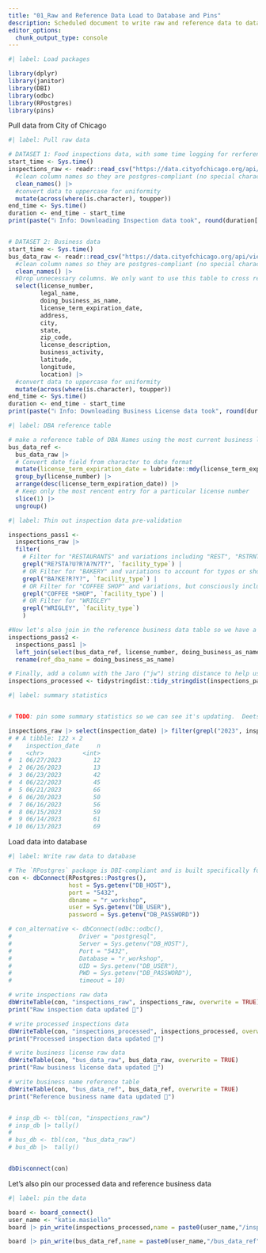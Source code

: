 ```yaml
---
title: "01_Raw and Reference Data Load to Database and Pins"
description: Scheduled document to write raw and reference data to database and pin
editor_options: 
  chunk_output_type: console
---
```


```r
#| label: Load packages

library(dplyr)
library(janitor)
library(DBI)
library(odbc)
library(RPostgres)
library(pins)

```

Pull data from City of Chicago
```r
#| label: Pull raw data

# DATASET 1: Food inspections data, with some time logging for rerference
start_time <- Sys.time()
inspections_raw <- readr::read_csv("https://data.cityofchicago.org/api/views/4ijn-s7e5/rows.csv") |> 
  #clean column names so they are postgres-compliant (no special characters or spaces) and less annoying to type
  clean_names() |> 
  #convert data to uppercase for uniformity
  mutate(across(where(is.character), toupper)) 
end_time <- Sys.time()
duration <- end_time - start_time
print(paste("ℹ️ Info: Downloading Inspection data took", round(duration[[1]], 2),  units(duration)))


# DATASET 2: Business data
start_time <- Sys.time()
bus_data_raw <- readr::read_csv("https://data.cityofchicago.org/api/views/r5kz-chrr/rows.csv") |> 
  #clean column names so they are postgres-compliant (no special characters or spaces) and less annoying to type
  clean_names() |> 
  #Drop unnecessary columns. We only want to use this table to cross reference Licence Number to business name, location, 
  select(license_number, 
         legal_name, 
         doing_business_as_name, 
         license_term_expiration_date,
         address, 
         city, 
         state, 
         zip_code, 
         license_description, 
         business_activity,
         latitude, 
         longitude, 
         location) |> 
  #convert data to uppercase for uniformity
  mutate(across(where(is.character), toupper)) 
end_time <- Sys.time()
duration <- end_time - start_time
print(paste("ℹ️ Info: Downloading Business License data took", round(duration[[1]], 2),  units(duration)))


```

```r
#| label: DBA reference table 

# make a reference table of DBA Names using the most current business license number to act as the "source of truth" for correct DBA names
bus_data_ref <- 
  bus_data_raw |> 
  # Convert date field from character to date format
  mutate(license_term_expiration_date = lubridate::mdy(license_term_expiration_date)) |> 
  group_by(license_number) |> 
  arrange(desc(license_term_expiration_date)) |> 
  # Keep only the most rencent entry for a particular license number
  slice(1) |> 
  ungroup()


```
  

```r
#| label: Thin out inspection data pre-validation

inspections_pass1 <- 
  inspections_raw |> 
  filter(
    # Filter for "RESTAURANTS" and variations including "REST", "RSTRNT", etc.
    grepl("RE?STA?U?R?A?N?T?", `facility_type`) | 
    # OR Filter for "BAKERY" and variations to account for typos or shortenings
    grepl("BA?KE?R?Y?", `facility_type`) | 
    # OR Filter for "COFFEE SHOP" and variations, but consciously including "SHOP" to avoid carts, roasters, vending machines
    grepl("COFFEE *SHOP", `facility_type`) | 
    # OR Filter for "WRIGLEY"
    grepl("WRIGLEY", `facility_type`)
    ) 

#Now let's also join in the reference business data table so we have a "source of truth" DBA name to check against.
inspections_pass2 <- 
  inspections_pass1 |> 
  left_join(select(bus_data_ref, license_number, doing_business_as_name), by=join_by(license_number)) |>
  rename(ref_dba_name = doing_business_as_name) 

# Finally, add a column with the Jaro ("jw") string distance to help us determine how similar or dissimilar the inspectors' inputted dba name is to the reference. A distance of 0 indicates identical; a 1 indicates completely dissimilar
inspections_processed <- tidystringdist::tidy_stringdist(inspections_pass2,v1=dba_name, v2=ref_dba_name, method="jw") 

```


```r
#| label: summary statistics


# TODO: pin some summary statistics so we can see it's updating.  Deets from 2023-06-29 

inspections_raw |> select(inspection_date) |> filter(grepl("2023", inspection_date)) |> arrange(desc(inspection_date)) |> group_by(inspection_date) |> tally() |> arrange(desc(inspection_date))
# # A tibble: 122 × 2
#    inspection_date     n
#    <chr>           <int>
#  1 06/27/2023         12
#  2 06/26/2023         13
#  3 06/23/2023         42
#  4 06/22/2023         45
#  5 06/21/2023         66
#  6 06/20/2023         50
#  7 06/16/2023         56
#  8 06/15/2023         59
#  9 06/14/2023         61
# 10 06/13/2023         69
```


Load data into database
```r
#| label: Write raw data to database

# The `RPostgres` package is DBI-compliant and is built specifically for PosgreSQL DB. Performance may be faster than using the generic odbc package. It's perfectly reasonable to use the odbc package instead, and if we do, if we instead use the generic `odbc::odbc()` backend, the database will appear in the Connections pane. 
con <- dbConnect(RPostgres::Postgres(), 
                 host = Sys.getenv("DB_HOST"), 
                 port = "5432", 
                 dbname = "r_workshop", 
                 user = Sys.getenv("DB_USER"), 
                 password = Sys.getenv("DB_PASSWORD"))

# con_alternative <- dbConnect(odbc::odbc(), 
#                   Driver = "postgresql", 
#                   Server = Sys.getenv("DB_HOST"), 
#                   Port = "5432", 
#                   Database = "r_workshop", 
#                   UID = Sys.getenv("DB_USER"),    
#                   PWD = Sys.getenv("DB_PASSWORD"), 
#                   timeout = 10)

# write inspections raw data
dbWriteTable(con, "inspections_raw", inspections_raw, overwrite = TRUE)
print("Raw inspection data updated 🎉")

# write processed inspections data
dbWriteTable(con, "inspections_processed", inspections_processed, overwrite = TRUE)
print("Processed inspection data updated 🎉")

# write business license raw data
dbWriteTable(con, "bus_data_raw", bus_data_raw, overwrite = TRUE)
print("Raw business license data updated 🎉")

# write business name reference table
dbWriteTable(con, "bus_data_ref", bus_data_ref, overwrite = TRUE)
print("Reference business name data updated 🎉")


# insp_db <- tbl(con, "inspections_raw")
# insp_db |> tally()
# 
# bus_db <- tbl(con, "bus_data_raw")
# bus_db |>  tally()


dbDisconnect(con)
```


Let's also pin our processed data and reference business data
```r
#| label: pin the data

board <- board_connect()
user_name <- "katie.masiello"
board |> pin_write(inspections_processed,name = paste0(user_name,"/inspections_processed"), type="arrow")

board |> pin_write(bus_data_ref,name = paste0(user_name,"/bus_data_ref"), type="arrow")


```

